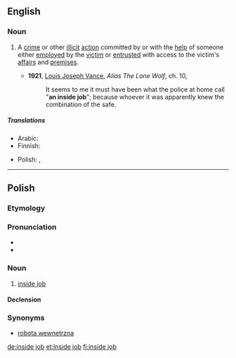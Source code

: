 ==English==

===Noun===
{{en-noun|head=[[inside]] [[job]]}}

# {{label|en|idiomatic}} A [[crime]] or other [[illicit]] [[action]] committed by or with the [[help]] of someone either [[employ]]ed by the [[victim]] or [[entrust]]ed with access to the victim's [[affair]]s and [[premise]]s.
#* '''1921''', [[w:Louis_Joseph_Vance|Louis Joseph Vance]], ''Alias The Lone Wolf'', ch. 10,
#*: It seems to me it must have been what the police at home call "'''an inside job'''"; because whoever it was apparently knew the combination of the safe.

=====Translations=====
{{trans-top}}
* Arabic: {{t|ar|سوء استغلال الوظيفَة}}
* Finnish: {{t|fi|sisäpiirin keikka}}
{{trans-mid}}
* Polish: {{t|pl|robota wewnętrzna|f}}, {{t|pl|inside job|m}} {{qualifier|chiefly in conspiracy theories}}
{{trans-bottom}}

----

==Polish==

===Etymology===
{{etyl|en|pl}} {{m|en|inside job}}

===Pronunciation===
* {{IPA|/ˌinsajd ˈd͡ʐɔp/|lang=pl}}
* {{hyphenation|in|si|de|job|lang=pl}}

===Noun===
{{pl-noun|m-in|head=inside job}}

# {{lb|pl|chiefly in conspiracy theories}} [[inside job#en|inside job]]

====Declension====
{{pl-decl-noun
|inside job|inside joby
|inside joba|inside jobów
|inside jobowi|inside jobom
|inside job|inside joby
|inside jobem|inside jobami
|inside jobie|inside jobach
|inside jobie|inside joby
}}

===Synonyms===
* [[robota wewnętrzna]]

[[de:inside job]]
[[et:inside job]]
[[fi:inside job]]